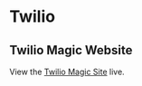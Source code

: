 # Twilio


## Twilio Magic Website

View the [Twilio Magic Site](/static/twilio-magic/index.html) live.
